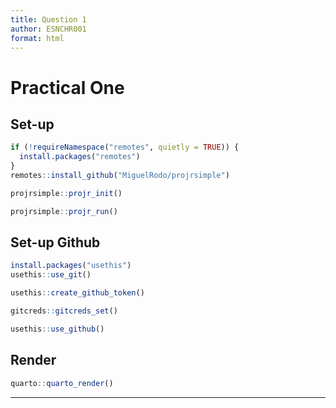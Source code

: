```yaml
---
title: Question 1
author: ESNCHR001
format: html
---
```


# Practical One

## Set-up

```r
if (!requireNamespace("remotes", quietly = TRUE)) {
  install.packages("remotes")
}
remotes::install_github("MiguelRodo/projrsimple")
```

```r
projrsimple::projr_init()
```

```r
projrsimple::projr_run()
```

## Set-up Github

```r
install.packages("usethis")
usethis::use_git()
```

```r
usethis::create_github_token()
```

```r
gitcreds::gitcreds_set()
```

```r
usethis::use_github()
```

## Render

```r
quarto::quarto_render()
```

------------------------------------------------------------------------

## 
